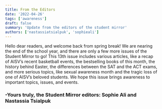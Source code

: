 ```yaml
---
title: From the Editors
date: '2022-04-26'
tags: ['awareness']
draft: false
summary: 'Update from the editors of the student mirror'
authors: ['nastassiatsialpuk', 'sophieali']
---
```


Hello dear readers, and welcome back from spring break! We are nearing the end of the school year, and there are only a few more issues of the Student Mirror to go! This 13th issue includes various articles, like a recap of AISV’s recent basketball events, the bestselling books of this month, the history behind Easter, the differences between the SAT and the ACT exams, and more serious topics, like sexual awareness month and the tragic loss of one of AISV’s beloved students. We hope this issue brings awareness to important topics, issues, and events.

### -Yours truly, the Student Mirror editors: Sophie Ali and Nastassia Tsialpuk
